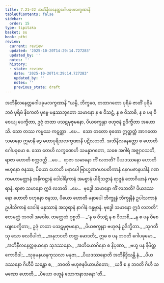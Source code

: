```yaml
---
title: 7.21–22 အဘိနီလနေတ္တဂေါပခုမလက္ခဏာနိ
tableOfContents: false
sidebar:
  order: 15
type: tipitaka
basket: su
book: pthi
review:
  current: review
  updated: '2025-10-20T14:29:14.727283'
  updated_by: ''
  notes: ''
  history:
  - state: review
    date: '2025-10-20T14:29:14.727283'
    updated_by: ''
    notes: ''
    previous_state: draft
---
```



<DynamicBreadcrumb />


<ReviewStatus review={frontmatter.review} showDetails={true} />

<HypothesisAnnotation frontmatter={frontmatter} />

<Paragraph number="513" type="center" book="pthi">
<Emphasis>အဘိနီလနေတ္တဂေါပခုမလက္ခဏာနိ</Emphasis>
</Paragraph>

<Division number="228" book="pthi" e="ch" v="8" p="136">

<Paragraph number="514" book="pthi">
“ယမ္ပိ, ဘိက္ခဝေ, တထာဂတော ပုရိမံ ဇာတိံ ပုရိမံ ဘဝံ ပုရိမံ နိကေတံ ပုဗ္ဗေ မနုဿဘူတော သမာနော န စ ဝိသဋံ, န စ ဝိသာစိ, န စ ပန ဝိစေယျ ပေက္ခိတာ, ဥဇုံ တထာ ပသဋမုဇုမနော, ပိယစက္ခုနာ ဗဟုဇနံ ဥဒိက္ခိတာ အဟောသိ. သော တဿ ကမ္မဿ ကဋတ္တာ …ပေ…  သော တတော စုတော ဣတ္ထတ္တံ အာဂတော သမာနော ဣမာနိ ဒွေ မဟာပုရိသလက္ခဏာနိ ပဋိလဘတိ. အဘိနီလနေတ္တော စ ဟောတိ ဂေါပခုမော စ.
</Paragraph>

<Paragraph number="515" book="pthi">
သော တေဟိ လက္ခဏေဟိ သမန္နာဂတော, သစေ အဂါရံ အဇ္ဈာဝသတိ, ရာဇာ ဟောတိ စက္ကဝတ္တီ …ပေ…  ရာဇာ သမာနော ကိံ လဘတိ? ပိယဒဿနော ဟောတိ ဗဟုနော ဇနဿ, ပိယော ဟောတိ မနာပေါ ဗြာဟ္မဏဂဟပတိကာနံ နေဂမဇာနပဒါနံ ဂဏကမဟာမတ္တာနံ အနီကဋ္ဌာနံ ဒေါဝါရိကာနံ အမစ္စာနံ ပါရိသဇ္ဇာနံ ရာဇူနံ ဘောဂိယာနံ ကုမာရာနံ. ရာဇာ သမာနော ဣဒံ လဘတိ …ပေ…  ဗုဒ္ဓေါ သမာနော ကိံ လဘတိ? ပိယဒဿနော ဟောတိ ဗဟုနော ဇနဿ, ပိယော ဟောတိ မနာပေါ ဘိက္ခူနံ ဘိက္ခုနီနံ ဥပါသကာနံ ဥပါသိကာနံ ဒေဝါနံ မနုဿာနံ အသုရာနံ နာဂါနံ ဂန္ဓဗ္ဗာနံ. ဗုဒ္ဓေါ သမာနော ဣဒံ လဘတိ”. ဧတမတ္ထံ ဘဂဝါ အဝေါစ.
</Paragraph>

</Division>
<Division number="229" book="pthi" e="ch" v="8" p="136">

<Paragraph number="516" book="pthi">
တတ္ထေတံ ဝုစ္စတိ—
</Paragraph>

<Paragraph number="517" type="verses" book="pthi">
_“န စ ဝိသဋံ န စ ဝိသာစိ,_  
_န စ ပန ဝိစေယျပေက္ခိတာ;_  
ဥဇုံ တထာ ပသဋမုဇုမနော,_  
_ပိယစက္ခုနာ ဗဟုဇနံ ဥဒိက္ခိတာ._  

</Paragraph>

<Paragraph number="518" type="verses" book="pthi">
_သုဂတီသု သော ဖလဝိပါကံ,_  
_အနုဘဝတိ တတ္ထ မောဒတိ;_  
ဣဓ စ ပန ဘဝတိ ဂေါပခုမော,_  
_အဘိနီလနေတ္တနယနော သုဒဿနော._  

</Paragraph>

<Paragraph number="519" type="verses" book="pthi">
_အဘိယောဂိနော စ နိပုဏာ,_  
_ဗဟူ ပန နိမိတ္တကောဝိဒါ;_  
_သုခုမနယနကုသလာ မနုဇာ,_  
_ပိယဒဿနောတိ အဘိနိဒ္ဒိသန္တိ နံ._  

</Paragraph>

<Paragraph number="520" type="verses" book="pthi">
_ပိယဒဿနော ဂိဟီပိ သန္တော စ,_  
_ဘဝတိ ဗဟုဇနပိယာယိတော;_  
_ယဒိ စ န ဘဝတိ ဂိဟီ သမဏော ဟောတိ,_  
_ပိယော ဗဟူနံ သောကနာသနော”တိ._
</Paragraph>
</Division>